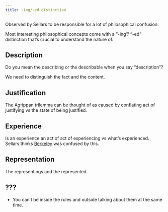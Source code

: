 ```yaml
---
title: -ing/-ed distinction
---
```


Observed by Sellars to be responsible for a lot of philosophical confusion.

Most interesting philosophical concepts come with a "-ing"/ "-ed"
distinction that's crucial to understand the nature of. 

## Description

Do you mean the describing or the describable when you say "description"?

We need to distinguish the fact and the content.


## Justification 

The [Agrippan trilemma](/docs/phil/problems/agrippan.qmd) can be thought of as 
caused by conflating act of justifying vs the state of being justified.
  
## Experience

Is an experience an act of act of experiencing vs what's experienced. 
Sellars thinks [Berkeley](/docs/phil/people/berkeley) was confused by this.

## Representation

The representings and the represented.

## ???
- You can't be inside the rules and outside talking about them at the same time.